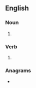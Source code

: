 ==English==

===Noun===
{{head|en|noun form}}

# {{plural of|en|flux}}

===Verb===
{{head|en|verb form}}

# {{en-third-person singular of|flux}}

===Anagrams===
* {{anagrams|en|a=eflsux|flexus|sexful}}
